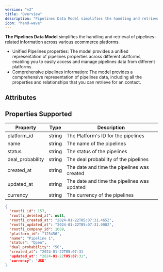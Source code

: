 ```yaml
---
version: "v3"
title: "Overview"
description: "Pipelines Data Model simplifies the handling and retrieval of pipelines-related information across various crm platforms."
icon: "hand-wave"
---
```


**The Pipelines Data Model** simplifies the handling and retrieval of pipelines-related information across various ecommerce platforms.

- Unified Pipelines properties: The model provides a unified representation of pipelines properties across different platforms, enabling you to easily access and manage pipelines data from different platforms.
- Comprehensive pipelines information: The model provides a comprehensive representation of pipelines data, including all the properties and relationships that you can retrieve for an contact.

## Attributes

## Properties Supported

| Property         | Type   | Description                                 |
| ---------------- | ------ | ------------------------------------------- |
| platform_id      | string | The Platform's ID for the pipelines         |
| name             | string | The name of the pipelines                   |
| status           | string | The status of the pipelines                 |
| deal_probability | string | The deal probability of the pipelines       |
| created_at       | string | The date and time the pipelines was created |
| updated_at       | string | The date and time the pipelines was updated |
| currency         | string | The currency of the pipelines               |

<ResponseExample name="The Pipelines Object" >

```json The Pipelines Response Object
{
  "rootfi_id": 157,
  "rootfi_deleted_at": null,
  "rootfi_created_at": "2024-01-22T05:07:31.465Z",
  "rootfi_updated_at": "2024-01-22T05:07:31.000Z",
  "rootfi_company_id": 1089,
  "platform_id": "123456",
  "name": "Pipeline 1",
  "status": "Open",
  "deal_probability": "50",
  "created_at": "2024-01-22T05:07:31
  "updated_at": "2024-01-22T05:07:31",
  "currency": "USD"
}
```

</ResponseExample>
